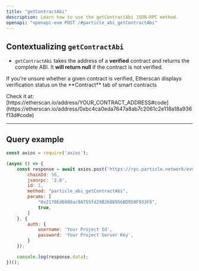 ```yaml
---
title: "getContractAbi"
description: Learn how to use the getContractAbi JSON-RPC method.
openapi: "openapi-evm POST /#particle_abi_getContractAbi"
---
```


## Contextualizing `getContractAbi`

- `getContractAbi` takes the address of a **verified** contract and returns the complete ABI. It **will return null** if the contract is not verified.

<Tip>
<p>If you're unsure whether a given contract is verified, Etherscan displays verification status on the **Contract** tab of smart contracts</p>
Check it at: [https://etherscan.io/address/YOUR_CONTRACT_ADDRESS#code](https://etherscan.io/address/0xbc4ca0eda7647a8ab7c2061c2e118a18a936f13d#code)
</Tip>

***

## Query example

```javascript JavaScript
const axios = require('axios');

(async () => {
    const response = await axios.post('https://rpc.particle.network/evm-chain', {
        chainId: 56,
        jsonrpc: '2.0',
        id: 1,
        method: "particle_abi_getContractAbi",
        params: [
            "0x2170Ed0880ac9A755fd29B2688956BD959F933F8", 
            true,
        ]
    }, {
        auth: {
            username: 'Your Project Id',
            password: 'Your Project Server Key',
        }
    });

    console.log(response.data);
})();
```